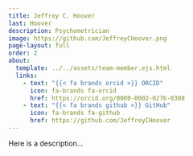```yaml
---
title: Jeffrey C. Hoover
last: Hoover
description: Psychometrician
image: https://github.com/JeffreyCHoover.png
page-layout: full
order: 2
about:
  template: ../../assets/team-member.ejs.html
  links:
    - text: "{{< fa brands orcid >}} ORCID"
      icon: fa-brands fa-orcid
      href: https://orcid.org/0000-0002-0276-0308
    - text: "{{< fa brands github >}} GitHub"
      icon: fa-brands fa-github
      href: https://github.com/JeffreyCHoover
---
```


Here is a description...
